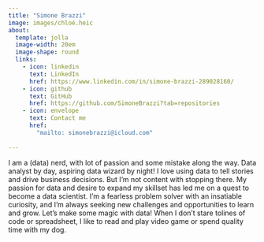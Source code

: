 ```yaml
---
title: "Simone Brazzi"
image: images/chloé.heic
about:
  template: jolla
  image-width: 20em
  image-shape: round
  links:
    - icon: linkedin
      text: LinkedIn
      href: https://www.linkedin.com/in/simone-brazzi-289028160/
    - icon: github
      text: GitHub
      href: https://github.com/SimoneBrazzi?tab=repositories
    - icon: envelope
      text: Contact me
      href: 
        "mailto: simonebrazzi@icloud.com"
        
---
```


I am a (data) nerd, with lot of passion and some mistake along the way. Data analyst by day, aspiring data wizard by night! I love using data to tell stories and drive business decisions. But I'm not content with stopping there. My passion for data and desire to expand my skillset has led me on a quest to become a data scientist. I'm a fearless problem solver with an insatiable curiosity, and I'm always seeking new challenges and opportunities to learn and grow. Let's make some magic with data!
When I don't stare tolines of code or spreadsheet, I like to read and play video game or spend quality time with my dog.